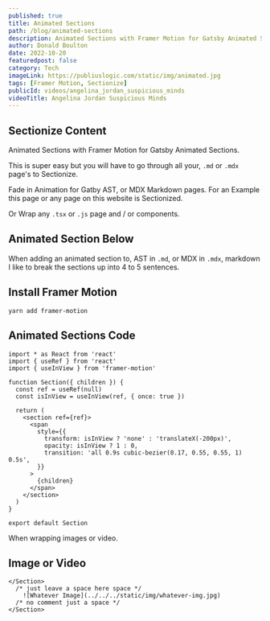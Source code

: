 ```yaml
---
published: true
title: Animated Sections
path: /blog/animated-sections
description: Animated Sections with Framer Motion for Gatsby Animated Sections.
author: Donald Boulton
date: 2022-10-20
featuredpost: false
category: Tech
imageLink: https://publiuslogic.com/static/img/animated.jpg
tags: [Framer Motion, Sectionize]
publicId: videos/angelina_jordan_suspicious_minds
videoTitle: Angelina Jordan Suspicious Minds
---
```


## Sectionize Content

Animated Sections with Framer Motion for Gatsby Animated Sections.

This is super easy but you will have to go through all your, `.md` or `.mdx` page's to Sectionize.

Fade in Animation for Gatby AST, or MDX Markdown pages. For an Example this page or any page on this website is Sectionized.

Or Wrap any `.tsx` or `.js` page and / or components.

## Animated Section Below

<Section>

When adding an animated section to, AST in `.md`, or MDX in `.mdx`, markdown I like to break the sections up into 4 to 5 sentences.

## Install Framer Motion

```bash:title=Install Framer Motion
yarn add framer-motion
```

## Animated Sections Code

```git:title=Animated Sections
import * as React from 'react'
import { useRef } from 'react'
import { useInView } from 'framer-motion'

function Section({ children }) {
  const ref = useRef(null)
  const isInView = useInView(ref, { once: true })

  return (
    <section ref={ref}>
      <span
        style={{
          transform: isInView ? 'none' : 'translateX(-200px)',
          opacity: isInView ? 1 : 0,
          transition: 'all 0.9s cubic-bezier(0.17, 0.55, 0.55, 1) 0.5s',
        }}
      >
        {children}
      </span>
    </section>
  )
}

export default Section
```

When wrapping images or video.

</Section>

## Image or Video

<Section>

```mdx:tile=Proper Wrapping
</Section>
  /* just leave a space here space */
    ![Whatever Image](../../../static/img/whatever-img.jpg)
  /* no comment just a space */
</Section>
```

</Section>

<WavyHr className="mt-1 mb-1 text-fuchsia-600" />
